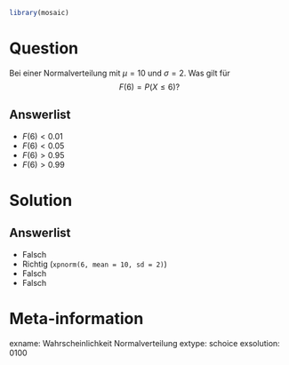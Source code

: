 ```r
library(mosaic)
```

Question
========

Bei einer Normalverteilung mit $\mu=10$ und $\sigma=2$. Was gilt für 
$$F(6)=P(X \leq 6)?$$


Answerlist
----------
* $F(6) < 0.01$
* $F(6) < 0.05$
* $F(6) > 0.95$
* $F(6) > 0.99$


Solution
========

Answerlist
----------
* Falsch 
* Richtig (`xpnorm(6, mean = 10, sd = 2)`)
* Falsch
* Falsch

Meta-information
================
exname: Wahrscheinlichkeit Normalverteilung
extype: schoice
exsolution: 0100